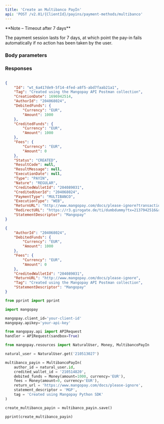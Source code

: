 ```yaml
---
title: 'Create an Multibanco PayIn'  
api: 'POST /v2.01/{ClientId}/payins/payment-methods/multibanco'  
---
```


  

<Note>  
**Note – Timeout after 7 days** 
  
The payment session lasts for 7 days, at which point the pay-in fails automatically if no action has been taken by the user.  
</Note>  

### Body parameters  

<AuthorId />  

<Tag />  

<DebitedFunds2 />  

<Fees1 />  

<CreditedWalletId />  

<ReturnURL1 />  

<StatementDescriptor />  

<ProfilingAttemptReference />  

### Responses  

<AccordionGroup><Accordion title="200 - Created">  

<IdResponse />  

<TagResponse />  

<CreationDateResponse />  

<AuthorIdResponse />  

<DebitedFunds2Response />  

<CreditedFunds2Response />  

<Fees1Response />  

<Status2Response />  

<ResultCodeResponse />  

<ResultMessageResponse />  

<ExecutionDateResponse />  

<TypeResponse />  

<NatureResponse />  

<CreditedWalletIdResponse />  

<CreditedUserIdResponse />  

<PaymentType1Response />  

<ExecutionTypeResponse />  

<ReturnURL1Response />  

<RedirectURL1Response />  

<StatementDescriptorResponse /></Accordion></AccordionGroup>  

<ResponseExample>  

```json 200 - Created  

{
    "Id": "wt_6a417de9-5f14-4fed-a8f5-abd7faab21a1",
    "Tag": "Created using the Mangopay API Postman collection",
    "CreationDate": 1696942514,
    "AuthorId": "204068024",
    "DebitedFunds": {
        "Currency": "EUR",
        "Amount": 1000
    },
    "CreditedFunds": {
        "Currency": "EUR",
        "Amount": 1000
    },
    "Fees": {
        "Currency": "EUR",
        "Amount": 0
    },
    "Status": "CREATED",
    "ResultCode": null,
    "ResultMessage": null,
    "ExecutionDate": null,
    "Type": "PAYIN",
    "Nature": "REGULAR",
    "CreditedWalletId": "204089031",
    "CreditedUserId": "204068024",
    "PaymentType": "MULTIBANCO",
    "ExecutionType": "WEB",
    "ReturnURL": "http://www.mangopay.com/docs/please-ignore?transactionId=wt_6a417de9-5f14-4fed-a8f5-abd7faab21a1",
    "RedirectURL": "https://r3.girogate.de/ti/dumbdummy?tx=2137942516&rs=gsc5nItfY1gGGgcNnp1DsiioN90OC23j&cs=198796349738e9ee004aa2e45f3a0e3ee1b49f83927253c15080e8ac1120c207",
    "StatementDescriptor": "Mangopay"
}  
 ```  

</ResponseExample>  

<RequestExample>  
  
```json REST  
{
    "AuthorId": "204068024",
    "DebitedFunds": {
        "Currency": "EUR",
        "Amount": 1000
    },
    "Fees": {
        "Currency": "EUR",
        "Amount": 0
    },
    "CreditedWalletId": "204089031",
    "ReturnURL": "http://www.mangopay.com/docs/please-ignore",
    "Tag": "Created using the Mangopay API Postman collection",
    "StatementDescriptor": "Mangopay"
}  
```  

  
```python Python  
from pprint import pprint

import mangopay

mangopay.client_id='your-client-id'
mangopay.apikey='your-api-key'

from mangopay.api import APIRequest
handler = APIRequest(sandbox=True)

from mangopay.resources import NaturalUser, Money, MultibancoPayIn

natural_user = NaturalUser.get('210513027')

multibanco_payin = MultibancoPayIn(
    author_id = natural_user.id,
    credited_wallet_id = '210514820',
    debited_funds = Money(amount=1000, currency='EUR'),
    fees = Money(amount=0, currency='EUR'),
    return_url = 'https://www.mangopay.com/docs/please-ignore',
    statement_descriptor = 'MGP',
    tag = 'Created using Mangopay Python SDK'
)

create_multibanco_payin = multibanco_payin.save()

pprint(create_multibanco_payin)  
```  

  
</RequestExample>